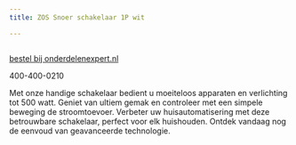 ```yaml
---
title: ZOS Snoer schakelaar 1P wit

---
```



<Image src={imageProduct} width={imageProduct.width} alt="" />

[bestel bij onderdelenexpert.nl](https://www.onderdelenexpert.nl/zos-snoer-schakelaar-1p-wit-51220)

400-400-0210

Met onze handige schakelaar bedient u moeiteloos apparaten en verlichting tot 500 watt. Geniet van ultiem gemak en controleer met een simpele beweging de stroomtoevoer. Verbeter uw huisautomatisering met deze betrouwbare schakelaar, perfect voor elk huishouden. Ontdek vandaag nog de eenvoud van geavanceerde technologie.
